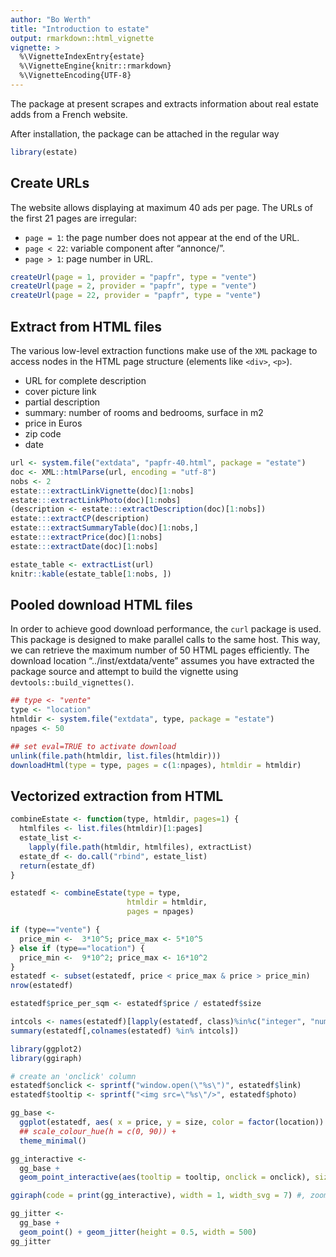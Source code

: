 ```yaml
---
author: "Bo Werth"
title: "Introduction to estate"
output: rmarkdown::html_vignette
vignette: >
  %\VignetteIndexEntry{estate}
  %\VignetteEngine{knitr::rmarkdown}
  %\VignetteEncoding{UTF-8}
---
```


The package at present scrapes and extracts information about real estate adds from a French website.

After installation, the package can be attached in the regular way

```r
library(estate)
```

## Create URLs

The website allows displaying at maximum 40 ads per page. The URLs of the first 21 pages are irregular:

- `page = 1`: the page number does not appear at the end of the URL.
- `page < 22`: variable component after "annonce/".
- `page > 1`: page number in URL.

```r
createUrl(page = 1, provider = "papfr", type = "vente")
createUrl(page = 2, provider = "papfr", type = "vente")
createUrl(page = 22, provider = "papfr", type = "vente")
```

## Extract from HTML files

The various low-level extraction functions make use of the `XML` package to access nodes in the HTML page structure (elements like `<div>`, `<p>`).

- URL for complete description
- cover picture link
- partial description
- summary: number of rooms and bedrooms, surface in m2
- price in Euros
- zip code
- date

```r
url <- system.file("extdata", "papfr-40.html", package = "estate")
doc <- XML::htmlParse(url, encoding = "utf-8")
nobs <- 2
estate:::extractLinkVignette(doc)[1:nobs]
estate:::extractLinkPhoto(doc)[1:nobs]
(description <- estate:::extractDescription(doc)[1:nobs])
estate:::extractCP(description)
estate:::extractSummaryTable(doc)[1:nobs,]
estate:::extractPrice(doc)[1:nobs]
estate:::extractDate(doc)[1:nobs]
```

```r
estate_table <- extractList(url)
knitr::kable(estate_table[1:nobs, ])
```

## Pooled download HTML files

In order to achieve good download performance, the `curl` package is used. This package is designed to make parallel calls to the same host. This way, we can retrieve the maximum number of 50 HTML pages efficiently. The download location "../inst/extdata/vente" assumes you have extracted the package source and attempt to build the vignette using `devtools::build_vignettes()`.

```r
## type <- "vente"
type <- "location"
htmldir <- system.file("extdata", type, package = "estate")
npages <- 50
```

```r
## set eval=TRUE to activate download
unlink(file.path(htmldir, list.files(htmldir)))
downloadHtml(type = type, pages = c(1:npages), htmldir = htmldir)
```

## Vectorized extraction from HTML

```r
combineEstate <- function(type, htmldir, pages=1) {
  htmlfiles <- list.files(htmldir)[1:pages]
  estate_list <-
    lapply(file.path(htmldir, htmlfiles), extractList)
  estate_df <- do.call("rbind", estate_list)
  return(estate_df)
}

estatedf <- combineEstate(type = type,
                          htmldir = htmldir,
                          pages = npages)

if (type=="vente") {
  price_min <-  3*10^5; price_max <- 5*10^5
} else if (type=="location") {
  price_min <-  9*10^2; price_max <- 16*10^2
}
estatedf <- subset(estatedf, price < price_max & price > price_min)
nrow(estatedf)

estatedf$price_per_sqm <- estatedf$price / estatedf$size

intcols <- names(estatedf)[lapply(estatedf, class)%in%c("integer", "numeric")]
summary(estatedf[,colnames(estatedf) %in% intcols])
```

```r
library(ggplot2)
library(ggiraph)

# create an 'onclick' column
estatedf$onclick <- sprintf("window.open(\"%s\")", estatedf$link)
estatedf$tooltip <- sprintf("<img src=\"%s\"/>", estatedf$photo)

gg_base <-
  ggplot(estatedf, aes( x = price, y = size, color = factor(location)) ) +
  ## scale_colour_hue(h = c(0, 90)) +
  theme_minimal()

gg_interactive <-
  gg_base +
  geom_point_interactive(aes(tooltip = tooltip, onclick = onclick), size = 2)

ggiraph(code = print(gg_interactive), width = 1, width_svg = 7) #, zoom_max = 5)
```

```r
gg_jitter <-
  gg_base +
  geom_point() + geom_jitter(height = 0.5, width = 500)
gg_jitter
```
